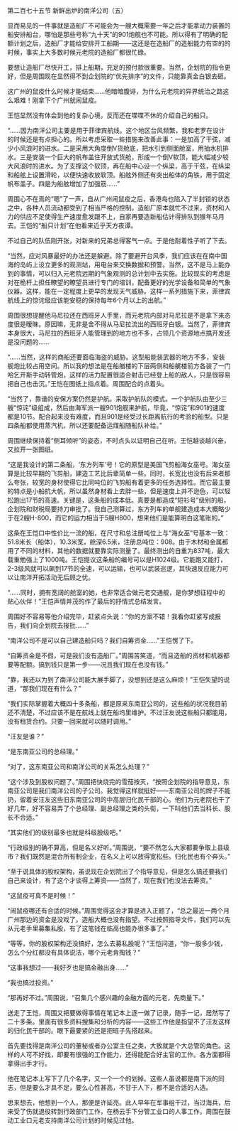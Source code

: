 

第二百七十五节 新鲜出炉的南洋公司（五）

显而易见的一件事就是造船厂不可能会为一艘大概需要一年之后才能拿动力装置的船安排船台，哪怕是那些号称“九十天”的901炮舰也不可能。所以得有了明确的配额计划之后，造船厂才能给安排开工船期――这还是在造船厂的造船能力有空的的时候，事实上大多数时候元老院的造船厂都很忙碌。

要想让造船厂尽快开工，排上船期，充足的预付款很重要。当然，企划院的指令更好，但是周围现在显然得不到企划院的“优先排序”的文件，只能靠真金白银去砸。

这广州的鼠疫什么时候才能结束……他暗暗腹诽，为什么元老院的异界统治之路这么艰难！刚拿下个广州就闹鼠疫。

王恺显然没有体会到他的复杂心境，反而还在喋喋不休的介绍自己的船只。

“……因为南洋公司主要是用于菲律宾航线。这个地区台风频繁，我和老罗在设计的时候还是有点担心的。所以考虑采取一些措施来改善此事：一是加高了干弦，减少小风浪时的进水。二是采用大角度倒V货舱底，把水引到侧面舱室，用抽水机排水。三是安装一个巨大的帆布盖住开放式货舱，形成一个倒V软顶，能大幅减少较大风浪时的进水。为了支撑这个软顶，再在船中心设一个纵梁，高于干弦，在纵梁和船舷上设置滑轮，以便快速收放软顶。船舷外侧还有突出船体的角铁，用于固定帆布盖子。四是为船舷增加了加强筋……”

周围心不在焉的“嗯”了一声，自从广州闹鼠疫之后，香港岛也陷入了半封锁的状态之中，各种人员流动都受到了相当严格的控制。造船厂原本就忙不过来，资材和人力的供应不足使得生产速度愈发跟不上，自家再要造新船估计得排队到猴年马月去。王恺的“船只计划”在他看来近乎天方夜谭。

不过自己的队伍刚开张，对新来的兄弟总得客气一点。于是他耐着性子听了下去。

“当然，应对风暴最好的办法还是躲避。除了要避开台风季，我们应该在在南中国海的岛屿上设立更多的观测站，用电台来交换数据和预警。当然，这不是马上能办到的事情，可以归入元老院远期的气象观测的总计划中去实施。比较现实的考虑是对在桅杆上担任瞭望的瞭望员进行专门的培训，配备更好的光学设备和简单的气象仪器。这样，能在一定程度上更早的发现天气威胁。这样一系列措施下来，菲律宾航线上的惊诧级应该能安稳的保持每年6个月以上的出航。”

周围很想提醒他马尼拉还在西班牙人手里，而元老院内部对马尼拉是不是拿下来态度很是暧昧。原因嘛，无非是舍不得从马尼拉流出的西班牙白银。当然了，菲律宾本身很大，马尼拉的西班牙人能管理到的地方也不多，占领几个资源地点搞开发还是没问题的……

“……当然，这样的商船还要面临海盗的威胁。这型船能装武器的地方不多，安装舰炮比较占用空间。所以我的想法是在船艏楼的下层两侧和船艉楼前方各装了一门哈乞开斯手动转管炮，这样的活力配置很适合射击已经登上船的敌人，只是很容易把自己也击沉。”王恺在图纸上指点着。周围配合的点着头。

“当然了，靠谱的安保方案仍然是护航。采取护航队的模式。一个护航队由至少三艘“惊诧”级组成，然后由海军派一艘901炮舰来护航，毕竟，“惊诧”和901的速度都是10节。配合起来没有难度，而且901是经受过长距离航行的考验的船型。只是四条船都使用蒸汽机，所以还要配备运煤船随船队补给。”

周围继续保持着“侧耳倾听”的姿态，不时点头以证明自己在听。王恺越谈越兴奋，又拉开一张图纸。

“这是我设计的第二条船，‘东方列车’号！它的原型是美国飞剪船海女巫号。海女巫算是比较早期的飞剪船，建造工艺比后辈简单一些。同时，长宽比也没有后来者那么夸张，较宽的身材使得它比同吨位的飞剪船有着更多的任务选择性。而它最主要的特点是小船抗大帆，所以虽然身材看上去胖一些，但是速度上并不逊色，可以轻松跑出17节的高速。关键是，这条船的成本低。真要是都造成“短衫号”级别的船，企划院和财税局要持刀审批了。我自己测算过，东方列车的单舰建造成本大概略少于在2艘H-800，而它的运力相当于5艘H800，想来他们是能算明白这笔账的。”

这条在王恺口中性价比一流的船，在尺寸和总注册吨位上与“海女巫”号基本一致：51.8米长（船体），10.3米宽，舱深6.5米，注册总吨位：908。由于木材和金属都用了不同的材料，其他的数据就要靠实际测量了。最终测出的自重为837吨，最大载重勉强上了1000吨。王恺提议这条船的编号可以是H1024级。它能跑又能打，2-3级风就可以飙到17节的全速，可以运输，也可以武装巡逻，其快速反应能力可以让南洋开拓活动无后顾之忧。

“……同时，拥有宽阔的舱室的她，也非常适合做元老交通舰，是你梦想征程中的贴心伙伴！”王恺声情并茂的作了最后的抒情式总结发言。

周围好不容易等他介绍完毕，赶紧点头说：“你的方案不错！我看你赶紧写成报告，我们向企划院去报批……”

“南洋公司不是可以自己建造船只吗？我们自筹资金……”王恺愣了下。

“自筹资金是不假，可是我们没有造船厂。”周围苦笑道，“而且造船的资材和机器都要等配额。搞到钱只是第一步――况且我们现在也没有钱。”

“靠，我还以为到了南洋公司能大展手脚了，没想到还是这么麻烦！”王恺失望的说道，“那我们现在有什么？”

“我们实际掌握着大概四十多条船，都是原来东南亚公司的，这些船的状况我目前还不清楚，不过应该不是在航线上就在船坞里维护。不过汪友说这些船只都能用，没有租赁合约。只要一回来就可以随时调用。”

“汪友是谁？”

“是东南亚公司的总经理。”

“对了，这东南亚公司和南洋公司的关系怎么处理？”

“这个涉及到股权问题了。”周围把快烧完的雪茄按灭，“按照企划院的指导意见，东南亚公司是我们南洋公司的子公司。我觉得这样就挺好――东南亚公司的牌子不能扔，留着安汪友这些旧东南亚公司的中高层归化民干部的心。他们为元老院也干了好几年，好不容易弄了个总经理、副总经理之类的头衔，一下叫他们去当科长、股长不合适。”

“其实他们的级别最多也就是科级股级吧。”

“行政级别的确不算高，但是名义好听。”周围说，“要不然怎么大家都要争取上县级市？我们既然是混合所有制企业，在名义上可以放得宽松些。归化民也有个奔头。”

“至于说具体的股权架构，虽说现在企划院出了个指导意见，但是怎么搞还要我们自己来设计，有了这个才谈得上筹资――当然了，现在我们也没法去筹资。”

“这鼠疫可真不是时候！”

“闹鼠疫哪还有合适的时候。”周围觉得这会才算是进入正题了，“总之最近一两个月广州那边的资金是没戏了。造船大概也没有指望。不过按照指导文件，我们可以先从元老手里募集私股，有了这笔钱在临高也能办很多事了。”

“等等，你的股权架构还没搞好，怎么去募私股呢？”王恺问道，“你一股多少钱，怎么个分红都没有具体说法，哪个元老肯掏钱？”

“这事我想过――我好歹也是搞金融出身……”

“我也搞过投资。”

“那再好不过。”周围说，“召集几个感兴趣的金融方面的元老，先商量下。”

送走了王恺，周围又把要做得事情在笔记本上逐一做了记录，随手一记，居然写了二十多条。里面有很多资料搜集和分析的内容――这些工作他是指望不了汪友这样的归化民干部的。眼下最要紧的还是把班子先搭起来。

首先要找得是南洋公司的董秘或者办公室主任之类，大致就是个大总管的角色。这样的人可不好找，即要有很强的工作能力，还得能配合好主官的工作。各方面都得拿得出手才行。

他在笔记本上写下了几个名字，又一个一个的划掉。这些人虽说都是南下派的同志，但是要么才具不足，要么心性甚高，不甘于人下，都不是合适的人选。

思来想去，他想到一个人，那便是许延亮。此人早年在军事组干过，当过海兵，后来受了伤就退役转到行政部门工作，在杨云手下分管工业口的人事工作。周围在鼓动工业口元老支持南洋公司计划的时候见过他。

